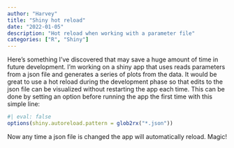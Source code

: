 ```yaml
---
author: "Harvey"
title: "Shiny hot reload"
date: "2022-01-05"
description: "Hot reload when working with a parameter file"
categories: ["R", "Shiny"]
---
```


Here's something I've discovered that may save a huge amount of time in future development.  I'm working on a shiny app that uses reads parameters from a json file and generates a series of plots from the data.  It would be great to use a hot reload during the development phase so that edits to the json file can be visualized without restarting the app each time.  This can be done by setting an option before running the app the first time with this simple line:

```r
#| eval: false
options(shiny.autoreload.pattern = glob2rx("*.json"))
```

Now any time a json file is changed the app will automatically reload.  Magic!
